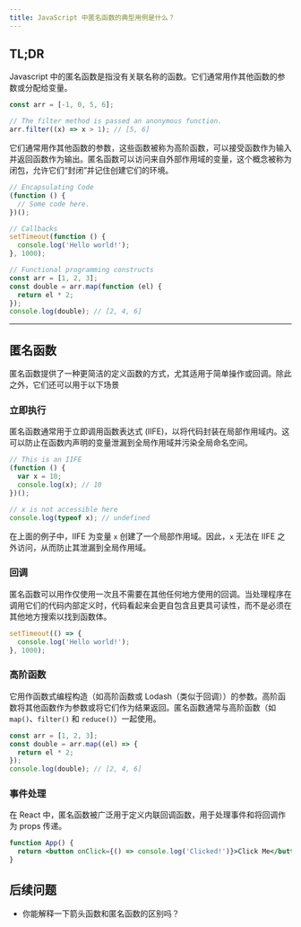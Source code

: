 ```yaml
---
title: JavaScript 中匿名函数的典型用例是什么？
---
```


## TL;DR

Javascript 中的匿名函数是指没有关联名称的函数。它们通常用作其他函数的参数或分配给变量。

```js live
const arr = [-1, 0, 5, 6];

// The filter method is passed an anonymous function.
arr.filter((x) => x > 1); // [5, 6]
```

它们通常用作其他函数的参数，这些函数被称为高阶函数，可以接受函数作为输入并返回函数作为输出。匿名函数可以访问来自外部作用域的变量，这个概念被称为闭包，允许它们“封闭”并记住创建它们的环境。

```js live
// Encapsulating Code
(function () {
  // Some code here.
})();

// Callbacks
setTimeout(function () {
  console.log('Hello world!');
}, 1000);

// Functional programming constructs
const arr = [1, 2, 3];
const double = arr.map(function (el) {
  return el * 2;
});
console.log(double); // [2, 4, 6]
```

***

## 匿名函数

匿名函数提供了一种更简洁的定义函数的方式，尤其适用于简单操作或回调。除此之外，它们还可以用于以下场景

### 立即执行

匿名函数通常用于立即调用函数表达式 (IIFE)，以将代码封装在局部作用域内。这可以防止在函数内声明的变量泄漏到全局作用域并污染全局命名空间。

```js live
// This is an IIFE
(function () {
  var x = 10;
  console.log(x); // 10
})();

// x is not accessible here
console.log(typeof x); // undefined
```

在上面的例子中，IIFE 为变量 `x` 创建了一个局部作用域。因此，`x` 无法在 IIFE 之外访问，从而防止其泄漏到全局作用域。

### 回调

匿名函数可以用作仅使用一次且不需要在其他任何地方使用的回调。当处理程序在调用它们的代码内部定义时，代码看起来会更自包含且更具可读性，而不是必须在其他地方搜索以找到函数体。

```js live
setTimeout(() => {
  console.log('Hello world!');
}, 1000);
```

### 高阶函数

它用作函数式编程构造（如高阶函数或 Lodash（类似于回调））的参数。高阶函数将其他函数作为参数或将它们作为结果返回。匿名函数通常与高阶函数（如 `map()`、`filter()` 和 `reduce()`）一起使用。

```js live
const arr = [1, 2, 3];
const double = arr.map((el) => {
  return el * 2;
});
console.log(double); // [2, 4, 6]
```

### 事件处理

在 React 中，匿名函数被广泛用于定义内联回调函数，用于处理事件和将回调作为 props 传递。

```jsx
function App() {
  return <button onClick={() => console.log('Clicked!')}>Click Me</button>;
}
```

## 后续问题

* 你能解释一下箭头函数和匿名函数的区别吗？
